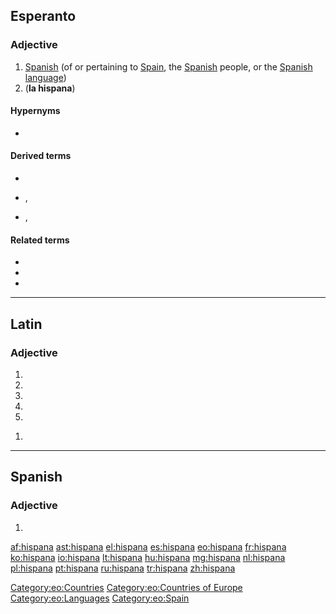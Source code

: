 ==Esperanto==

===Adjective===
{{eo-head}}

# [[Spanish]] (of or pertaining to [[Spain]], the [[Spanish]] people, or the [[Spanish]] [[language]])
# ('''la hispana''') {{short for|[[la]] [[hispana lingvo]]||the Spanish language|lang=eo}}

====Hypernyms====
* {{l|eo|eŭropa|gloss=European}}

====Derived terms====
* {{l|eo|hispana lingvo|gloss=Spanish language}}
* {{l|eo|hispanlingvano}}, {{l|eo|hispanparolanto|gloss=a Spanish speaker, a [[hispanophone]]}}
* {{l|eo|hispanparola}}, {{l|eo|hispanparolanta|gloss=Spanish-speaking}}

====Related terms====
* {{l|eo|hispane|gloss=in Spanish}}
* {{l|eo|Hispanio|gloss=Spain}}
* {{l|eo|hispano|gloss=a Spaniard}}

{{eo GCSE|4}}

[[Category:eo:Countries]]
[[Category:eo:Countries of Europe]]
[[Category:eo:Languages]]
[[Category:eo:Spain]]

----

==Latin==

===Adjective===
{{la-adj-form|hispāna}}

# {{inflection of|hispānus||nom|f|s|lang=la}}
# {{inflection of|hispānus||nom|n|p|lang=la}}
# {{inflection of|hispānus||acc|n|p|lang=la}}
# {{inflection of|hispānus||voc|f|s|lang=la}}
# {{inflection of|hispānus||voc|n|p|lang=la}}

{{la-adj-form|hispānā}}

# {{inflection of|hispānus||abl|f|s|lang=la}}

----

==Spanish==

===Adjective===
{{head|es|adjective form|g=f}}

# {{feminine of|nocat=1|hispano|lang=es}}

[[af:hispana]]
[[ast:hispana]]
[[el:hispana]]
[[es:hispana]]
[[eo:hispana]]
[[fr:hispana]]
[[ko:hispana]]
[[io:hispana]]
[[lt:hispana]]
[[hu:hispana]]
[[mg:hispana]]
[[nl:hispana]]
[[pl:hispana]]
[[pt:hispana]]
[[ru:hispana]]
[[tr:hispana]]
[[zh:hispana]]